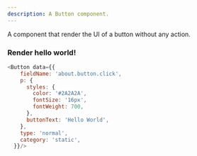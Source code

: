 ```yaml
---
description: A Button component.
---
```



A component that render the UI of a button without any action.


### Render hello world!

```js live
<Button data={{
    fieldName: 'about.button.click',
    p: {
      styles: {
        color: '#2A2A2A',
        fontSize: '16px',
        fontWeight: 700,
      },
      buttonText: 'Hello World',
    },
    type: 'normal',
    category: 'static',
  }}/>
```
